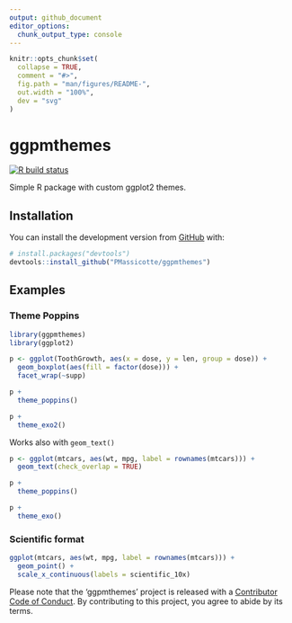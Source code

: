 ```yaml
---
output: github_document
editor_options: 
  chunk_output_type: console
---
```


<!-- README.md is generated from README.Rmd. Please edit that file -->

```r
knitr::opts_chunk$set(
  collapse = TRUE,
  comment = "#>",
  fig.path = "man/figures/README-",
  out.width = "100%",
  dev = "svg"
)
```
# ggpmthemes

<!-- badges: start -->
[![R build status](https://github.com/PMassicotte/ggpmthemes/workflows/R-CMD-check/badge.svg)](https://github.com/PMassicotte/ggpmthemes/actions)
<!-- badges: end -->

Simple R package with custom ggplot2 themes.

## Installation

You can install the development version from [GitHub](https://github.com/) with:

``` r
# install.packages("devtools")
devtools::install_github("PMassicotte/ggpmthemes")
```
## Examples

### Theme Poppins
```r
library(ggpmthemes)
library(ggplot2)

p <- ggplot(ToothGrowth, aes(x = dose, y = len, group = dose)) +
  geom_boxplot(aes(fill = factor(dose))) +
  facet_wrap(~supp)

p +
  theme_poppins()

p +
  theme_exo2()
```

Works also with `geom_text()`

```r
p <- ggplot(mtcars, aes(wt, mpg, label = rownames(mtcars))) +
  geom_text(check_overlap = TRUE)

p +
  theme_poppins()

p +
  theme_exo()
```

### Scientific format

```r
ggplot(mtcars, aes(wt, mpg, label = rownames(mtcars))) +
  geom_point() +
  scale_x_continuous(labels = scientific_10x)
```

Please note that the 'ggpmthemes' project is released with a [Contributor Code of Conduct](CODE_OF_CONDUCT.md). By contributing to this project, you agree to abide by its terms.
